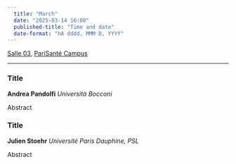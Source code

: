 ```yaml
---
  title: "March"
  date: "2025-03-14 16:00"
  published-title: "Time and date"
  date-format: "hA dddd, MMM D, YYYY"
---
```


[Salle 03](../../psc_rooms.qmd), [PariSanté Campus](https://maps.app.goo.gl/cpFoxoZgbT6HCV6x9)

------------------------------------------------------------------------

### Title

**Andrea Pandolfi** *Università Bocconi*

Abstract

### Title

**Julien Stoehr** *Université Paris Dauphine, PSL*

Abstract
